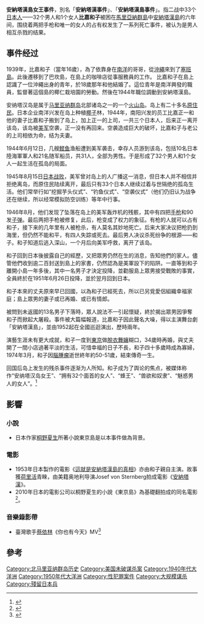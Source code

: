 {{refimprove|time=2018-06-11T06:56:19+00:00}}
{{noteTA
|1=zh-cn:好莱坞; zh-tw:好萊塢; zh-hk:荷里活; zh-mo:荷里活; zh-sg:荷里活;
}}
{{Infobox event
|title = 安納塔漢島女王事件
|image = File:Small boat approaches Anatahan in June 1950.jpg
|caption = 為了營救倖存之日本人而正在靠岸的船隻（1950年6月）
|date = 1946年8月─1951年6月26日
|place = [[馬里亞納群島|馬里亞納群島]][[安納塔漢島|安納塔漢島]]
|coordinates = {{coord|16|21|10|N|145|40|47|E|region:CN-12_type:adm2nd|display=inline,title}}
|type = 相互殺戮
|cause = 島上男性搶奪比嘉和子的配偶權
|participants = 32名男性
|outcome = 剩餘的生還者投降並回國
|casualties1 = 
|casualties2 =
|reported deaths = 
|reported injuries =
|reported missing = 13名男性
}}
'''安納塔漢島女王事件'''，別名「'''安納塔漢事件'''」、「'''安納塔漢島事件'''」。指二战中33个[[日本人|日本人]]——32个男人和1个女人'''比嘉和子'''被困在[[馬里亞納群島|馬里亞納群島]]中[[安納塔漢島|安納塔漢島]]的六年间，围绕着两把手枪和唯一的女人的占有权发生了一系列死亡事件，被认为是男人相互杀戮的结果。

==事件经过==
{{Infobox person
| 姓名     = 比嘉和子
| 圖像     = File:Higa_Kazuko,_the_Queen_of_Anatahan.jpg
| 圖像替代 = 
| 圖像說明 = 1952年[[朝日新闻社|朝日新闻社]]所拍摄的比嘉和子
| 原文名   = 比嘉和子<br>（ひかかずこ）
| 出生名   = 
| 出生日期 = 1923年
| 出生地點 = 
| 逝世日期 = 1974年3月（50–51歲）
| 逝世地點 = {{JPN}}
| 國籍     = 日本
| 別名     = 
| 職業     = 
| 活躍時期 = 
| 知名原因 = 安納塔漢島女王事件
| 知名作品 = 
}}
1939年，比嘉和子（當年16歲），為了依靠身在[[南洋|南洋]]的哥哥，從[[沖繩|沖繩]]來到了[[塞班島|塞班島]]。此後遷移到了巴坎島，在島上的咖啡店從事服務員的工作。
比嘉和子在島上認識了一位沖繩出身的青年，於18歲那年和他結婚了。這位青年是南洋興發的職員，監督著這個島的椰仁栽培園的勞動。然後在1944年職位調動到安納塔漢島。

安纳塔汉岛是属于[[马里亚纳群岛|马里亚纳群岛]]北部诸岛之一的一个[[火山岛|火山岛]]。岛上有二十多名[[原住民|原住民]]。日本企业南洋兴发在岛上种植[[椰子|椰子]]林，1944年，南阳兴发的员工比嘉正一和他的妻子比嘉和子搬到了岛上，加上正一的上司，一共三个日本人，后来正一离开该岛，该岛被[[美军|美军]]空袭，正一没有再回来。空袭造成巨大的破坏，比嘉和子与老公的上司相依为命，结为夫妻。

1944年6月12日，几艘[[鲣鱼|鲣鱼]]渔船遭到美军袭击，幸存人员游到该岛，包括10名日本陸海軍軍人和21名随军船员，共31人，全部为男性。于是形成了32个男人和1个女人一起生活在孤岛的局面。

1945年8月15日[[日本战败|日本战败]]，美军曾对岛上的人广播这一消息，但日本人并不相信并拒绝离岛，而原住民陆续离开，最后只有33个日本人继续过着与世隔绝的孤岛生活。他们常举行如“挖掘芋头仪式”、“钓鱼仪式”、“空袭仪式”（他们仍旧认为战争还在继续，所以经常模拟防空训练）等年中行事。

1946年8月，他们发现了坠落在岛上的美军轰炸机的残骸，其中有四把[[手枪|手枪]]和90发[[子弹|子弹]]。最后两把手枪被修复，此后，枪变成了权力的象征。有枪的人就可以占有和子，接下来的几年里有人被枪杀，有人莫名其妙地死亡。后来大家决议把枪扔到海里，但仍然不能和平，有四人失踪或死去。最后男人决议杀死纷争的根源——和子。和子知道后逃入深山，一个月后向美军呼救，离开了该岛。

和子回到日本後披露自己的經歷，又把眾男仍然在生的消息，告知他們的家人。儘管他們收到逾二百封送到島上的家書，仍然認為是美軍設下的陷阱。一直等到和子離開小島一年多後，其中一名男子才決定投降，並勸服島上眾男接受戰敗的事實，全員終於在1951年6月26日投降，並於翌月回到日本。

和子本來的丈夫原來早已回國，以為和子已經死去，所以已另覓愛侶組織幸福家庭；島上眾男的妻子或已再婚、或已有情郎。

被問到未返國的13名男子下落時，眾人說法不一引起懷疑，終於揭出眾男因爭奪和子而掀起大屠殺。事件被大篇幅報道，比嘉和子因此聲名大噪，得以主演舞台劇「安納塔漢島」，並由1952起在全國巡迴演出，歷時兩年。

演藝生涯未有更大成就，和子一度到[[東京都|東京]]做[[脫衣舞孃|脫衣舞孃]]糊口，34歲時再婚，與丈夫開了一間小店過著平淡的生活，可惜幸福的日子不長，和子四十多歲時成為寡婦，1974年3月，和子因[[腦腫瘤|腦腫瘤]]逝世終年約50-51歲，結束傳奇一生。

回国后岛上发生的残杀事件逐渐为人所知。和子成为了舆论的焦点，被媒体称作“安纳塔汉岛女王”、“拥有32个面首的女人”、“蜂王”、“兽欲和奴隶”、“魅惑男人的女人”。<ref>{{Cite web|title=No.064　孤島に女１人と男32人。アナタハン島で起こった、女をめぐっての殺し合い|url=http://ww5.tiki.ne.jp/~qyoshida/jikenbo/064anatahan.htm|accessdate=2020-12-18|work=ww5.tiki.ne.jp|archive-date=2020-07-30|archive-url=https://web.archive.org/web/20200730124431/http://ww5.tiki.ne.jp/~qyoshida/jikenbo/064anatahan.htm|dead-url=no}}</ref>

==影響==
===小說===
*日本作家[[桐野夏生|桐野夏生]]所著小說東京島是以本事件做為背景。

===電影===
*1953年日本製作的電影《[[這就是安納塔漢島的真相|這就是安納塔漢島的真相]]》亦由和子親自主演。故事獲[[荷里活|荷里活]]青睞，由美籍奥地利导演Josef von Sternberg拍成電影《[[安納塔漢|安納塔漢]]》。
*2010年日本的電影公司以桐野夏生的小說《東京島》為基礎翻拍成的同名電影<ref>{{Cite web|title=無人島に女1人と男32人 映画「東京島」は実話がモチーフ？ : 映画ニュース|url=https://eiga.com/news/20100817/4/|accessdate=2020-12-18|work=映画.com|language=ja|archive-date=2021-01-27|archive-url=https://web.archive.org/web/20210127205146/https://eiga.com/news/20100817/4/|dead-url=no}}</ref>。

===音樂錄影帶===
*臺灣歌手[[蔡依林|蔡依林]]《你也有今天》MV<ref>{{Cite web|title=解密！蔡依林新歌《你也有今天》藏歷史 改編真實戰後傳奇|url=https://www.setn.com/News.aspx?NewsID=541086|accessdate=2020-12-18|date=2019-05-14|publisher=三立新聞網|language=zh-TW}}</ref>

==參考==
{{Reflist|2}}

[[Category:北马里亚纳群岛历史|Category:北马里亚纳群岛历史]]
[[Category:美国未破谋杀案|Category:美国未破谋杀案]]
[[Category:1940年代大洋洲|Category:1940年代大洋洲]]
[[Category:1950年代大洋洲|Category:1950年代大洋洲]]
[[Category:性犯罪案件|Category:性犯罪案件]]
[[Category:大规模谋杀|Category:大规模谋杀]]
[[Category:殘留日本兵|Category:殘留日本兵]]